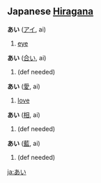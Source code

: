 == Japanese [[Hiragana]] ==                                          

'''あい''' ([[アイ]], ai)

# [[eye]]

'''あい''' ([[合い]], ai)

# (def needed)

'''あい''' ([[愛]], ai)

# [[love]]

'''あい''' ([[相]], ai)

# (def needed)

'''あい''' ([[藍]], ai)

# (def needed)

[[ja:あい]]